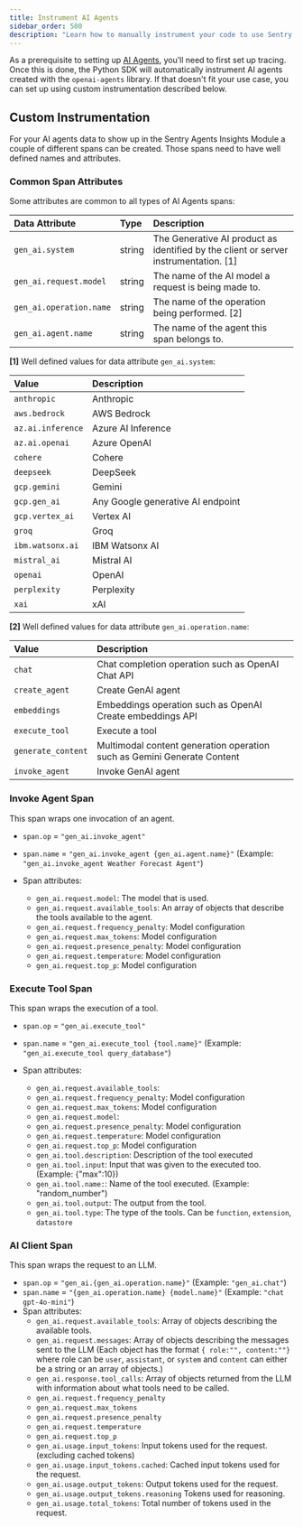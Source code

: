 ```yaml
---
title: Instrument AI Agents
sidebar_order: 500
description: "Learn how to manually instrument your code to use Sentry's Agents module."
---
```


As a prerequisite to setting up [AI Agents](/product/insights/agents/), you’ll need to first <PlatformLink to="/tracing/">set up tracing</PlatformLink>. Once this is done, the Python SDK will automatically instrument AI agents created with the `openai-agents` library. If that doesn't fit your use case, you can set up using custom instrumentation described below.

## Custom Instrumentation

For your AI agents data to show up in the Sentry Agents Insights Module a couple of different spans can be created. Those spans need to have well defined names and attributes.

### Common Span Attributes

Some attributes are common to all types of AI Agents spans:

| Data Attribute          | Type   | Description                                                                          |
| :---------------------- | :----- | :----------------------------------------------------------------------------------- |
| `gen_ai.system`         | string | The Generative AI product as identified by the client or server instrumentation. [1] |
| `gen_ai.request.model`  | string | The name of the AI model a request is being made to.                                 |
| `gen_ai.operation.name` | string | The name of the operation being performed. [2]                                       |
| `gen_ai.agent.name`     | string | The name of the agent this span belongs to.                                          |

**[1]** Well defined values for data attribute `gen_ai.system`:

| Value             | Description                       |
| :---------------- | :-------------------------------- |
| `anthropic`       | Anthropic                         |
| `aws.bedrock`     | AWS Bedrock                       |
| `az.ai.inference` | Azure AI Inference                |
| `az.ai.openai`    | Azure OpenAI                      |
| `cohere`          | Cohere                            |
| `deepseek`        | DeepSeek                          |
| `gcp.gemini`      | Gemini                            |
| `gcp.gen_ai`      | Any Google generative AI endpoint |
| `gcp.vertex_ai`   | Vertex AI                         |
| `groq`            | Groq                              |
| `ibm.watsonx.ai`  | IBM Watsonx AI                    |
| `mistral_ai`      | Mistral AI                        |
| `openai`          | OpenAI                            |
| `perplexity`      | Perplexity                        |
| `xai`             | xAI                               |

**[2]** Well defined values for data attribute `gen_ai.operation.name`:

| Value              | Description                                                             |
| :----------------- | :---------------------------------------------------------------------- |
| `chat`             | Chat completion operation such as OpenAI Chat API                       |
| `create_agent`     | Create GenAI agent                                                      |
| `embeddings`       | Embeddings operation such as OpenAI Create embeddings API               |
| `execute_tool`     | Execute a tool                                                          |
| `generate_content` | Multimodal content generation operation such as Gemini Generate Content |
| `invoke_agent`     | Invoke GenAI agent                                                      |

### Invoke Agent Span

This span wraps one invocation of an agent.

- `span.op` = `"gen_ai.invoke_agent"`
- `span.name` = `"gen_ai.invoke_agent {gen_ai.agent.name}"` (Example: `"gen_ai.invoke_agent Weather Forecast Agent"`)

- Span attributes:
    - `gen_ai.request.model`: The model that is used.
    - `gen_ai.request.available_tools`: An array of objects that describe the tools available to the agent.
    - `gen_ai.request.frequency_penalty`: Model configuration
    - `gen_ai.request.max_tokens`:  Model configuration
    - `gen_ai.request.presence_penalty`:  Model configuration
    - `gen_ai.request.temperature`:  Model configuration
    - `gen_ai.request.top_p`:  Model configuration


### Execute Tool Span

This span wraps the execution of a tool.

- `span.op` = `"gen_ai.execute_tool"`
- `span.name` = `"gen_ai.execute_tool {tool.name}"` (Example: `"gen_ai.execute_tool query_database"`)


- Span attributes:
    - `gen_ai.request.available_tools`:
    - `gen_ai.request.frequency_penalty`: Model configuration
    - `gen_ai.request.max_tokens`: Model configuration
    - `gen_ai.request.model`:
    - `gen_ai.request.presence_penalty`: Model configuration
    - `gen_ai.request.temperature`: Model configuration
    - `gen_ai.request.top_p`:  Model configuration
    - `gen_ai.tool.description`: Description of the tool executed
    - `gen_ai.tool.input`: Input that was given to the executed too. (Example: \{"max":10\})
    - `gen_ai.tool.name:`: Name of the tool executed. (Example: "random_number")
    - `gen_ai.tool.output`: The output from the tool.
    - `gen_ai.tool.type`: The type of the tools. Can be `function`, `extension`, `datastore`

### AI Client Span

This span wraps the request to an LLM.

- `span.op` = `"gen_ai.{gen_ai.operation.name}"` (Example: `"gen_ai.chat"`)
- `span.name` = `"{gen_ai.operation.name} {model.name}"` (Example: `"chat gpt-4o-mini"`)
- Span attributes:
  - `gen_ai.request.available_tools`: Array of objects describing the available tools.
  - `gen_ai.request.messages`: Array of objects describing the messages sent to the LLM (Each object has the format `{ role:"", content:""}` where role can be `user`, `assistant`, or `system` and `content` can either be a string or an array of objects.)
  - `gen_ai.response.tool_calls`: Array of objects returned from the LLM with information about what tools need to be called.
  - `gen_ai.request.frequency_penalty`
  - `gen_ai.request.max_tokens`
  - `gen_ai.request.presence_penalty`
  - `gen_ai.request.temperature`
  - `gen_ai.request.top_p`
  - `gen_ai.usage.input_tokens`: Input tokens used for the request. (excluding cached tokens)
  - `gen_ai.usage.input_tokens.cached`: Cached input tokens used for the request.
  - `gen_ai.usage.output_tokens`: Output tokens used for the request.
  - `gen_ai.usage.output_tokens.reasoning` Tokens used for reasoning.
  - `gen_ai.usage.total_tokens`: Total number of tokens used in the request.
